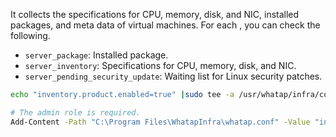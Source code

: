 It collects the specifications for CPU, memory, disk, and NIC, installed packages, and meta data of virtual machines.
For each <Cmdname sid="category" className="uitext" />, you can check the following.

- `server_package`: Installed package.
- `server_inventory`: Specifications for CPU, memory, disk, and NIC.
- `server_pending_security_update`: Waiting list for Linux security patches.

<Tabs>
<TabItem value="lxs" label="Linux Shell">

```bash title=SH
echo "inventory.product.enabled=true" |sudo tee -a /usr/whatap/infra/conf/whatap.conf
```

</TabItem>
<TabItem value="wps" label="Windows Powershell">

```bash title=SH
# The admin role is required.
Add-Content -Path "C:\Program Files\WhatapInfra\whatap.conf" -Value "inventory.product.enabled=true"
```

</TabItem>
</Tabs>
